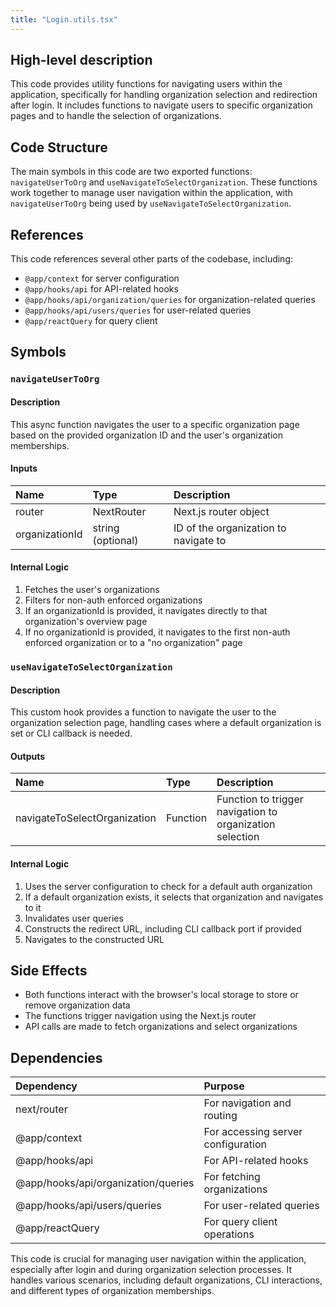 ```yaml
---
title: "Login.utils.tsx"
---
```


## High-level description
This code provides utility functions for navigating users within the application, specifically for handling organization selection and redirection after login. It includes functions to navigate users to specific organization pages and to handle the selection of organizations.

## Code Structure
The main symbols in this code are two exported functions: `navigateUserToOrg` and `useNavigateToSelectOrganization`. These functions work together to manage user navigation within the application, with `navigateUserToOrg` being used by `useNavigateToSelectOrganization`.

## References
This code references several other parts of the codebase, including:
- `@app/context` for server configuration
- `@app/hooks/api` for API-related hooks
- `@app/hooks/api/organization/queries` for organization-related queries
- `@app/hooks/api/users/queries` for user-related queries
- `@app/reactQuery` for query client

## Symbols

### `navigateUserToOrg`
#### Description
This async function navigates the user to a specific organization page based on the provided organization ID and the user's organization memberships.

#### Inputs
| Name | Type | Description |
|:-----|:-----|:------------|
| router | NextRouter | Next.js router object |
| organizationId | string (optional) | ID of the organization to navigate to |

#### Internal Logic
1. Fetches the user's organizations
2. Filters for non-auth enforced organizations
3. If an organizationId is provided, it navigates directly to that organization's overview page
4. If no organizationId is provided, it navigates to the first non-auth enforced organization or to a "no organization" page

### `useNavigateToSelectOrganization`
#### Description
This custom hook provides a function to navigate the user to the organization selection page, handling cases where a default organization is set or CLI callback is needed.

#### Outputs
| Name | Type | Description |
|:-----|:-----|:------------|
| navigateToSelectOrganization | Function | Function to trigger navigation to organization selection |

#### Internal Logic
1. Uses the server configuration to check for a default auth organization
2. If a default organization exists, it selects that organization and navigates to it
3. Invalidates user queries
4. Constructs the redirect URL, including CLI callback port if provided
5. Navigates to the constructed URL

## Side Effects
- Both functions interact with the browser's local storage to store or remove organization data
- The functions trigger navigation using the Next.js router
- API calls are made to fetch organizations and select organizations

## Dependencies
| Dependency | Purpose |
|:-----------|:--------|
| next/router | For navigation and routing |
| @app/context | For accessing server configuration |
| @app/hooks/api | For API-related hooks |
| @app/hooks/api/organization/queries | For fetching organizations |
| @app/hooks/api/users/queries | For user-related queries |
| @app/reactQuery | For query client operations |

This code is crucial for managing user navigation within the application, especially after login and during organization selection processes. It handles various scenarios, including default organizations, CLI interactions, and different types of organization memberships.